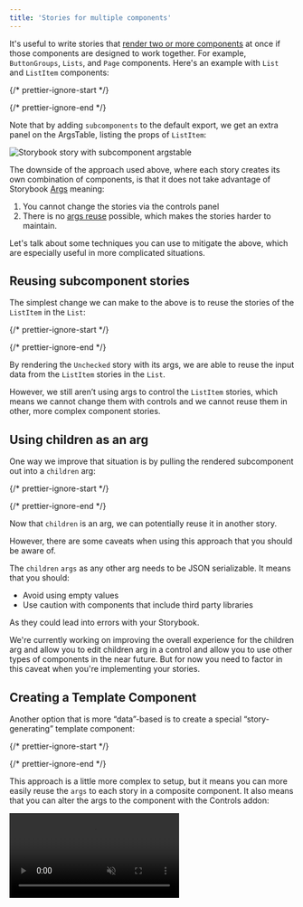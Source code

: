 ```yaml
---
title: 'Stories for multiple components'
---
```


It's useful to write stories that [render two or more components](../writing-stories/introduction.mdx#stories-for-two-or-more-components) at once if those components are designed to work together. For example, `ButtonGroups`, `Lists`, and `Page` components. Here's an example with `List` and `ListItem` components:

{/* prettier-ignore-start */}

<CodeSnippets path="list-story-with-subcomponents.md" />

{/* prettier-ignore-end */}

Note that by adding `subcomponents` to the default export, we get an extra panel on the ArgsTable, listing the props of `ListItem`:

![Storybook story with subcomponent argstable](../_assets/writing-stories/argstable-subcomponents.png)

The downside of the approach used above, where each story creates its own combination of components, is that it does not take advantage of Storybook [Args](../writing-stories/args.mdx) meaning:

1. You cannot change the stories via the controls panel
2. There is no [args reuse](../writing-stories/introduction.mdx#using-args) possible, which makes the stories harder to maintain.

Let's talk about some techniques you can use to mitigate the above, which are especially useful in more complicated situations.

## Reusing subcomponent stories

The simplest change we can make to the above is to reuse the stories of the `ListItem` in the `List`:

{/* prettier-ignore-start */}

<CodeSnippets path="list-story-unchecked.md" />

{/* prettier-ignore-end */}

By rendering the `Unchecked` story with its args, we are able to reuse the input data from the `ListItem` stories in the `List`.

However, we still aren’t using args to control the `ListItem` stories, which means we cannot change them with controls and we cannot reuse them in other, more complex component stories.

## Using children as an arg

One way we improve that situation is by pulling the rendered subcomponent out into a `children` arg:

{/* prettier-ignore-start */}

<CodeSnippets path="list-story-with-unchecked-children.md" />

{/* prettier-ignore-end */}

Now that `children` is an arg, we can potentially reuse it in another story.

However, there are some caveats when using this approach that you should be aware of.

The `children` `args` as any other arg needs to be JSON serializable. It means that you should:

* Avoid using empty values
* Use caution with components that include third party libraries

As they could lead into errors with your Storybook.

<div class="aside">
  We're currently working on improving the overall experience for the children arg and allow you to edit children arg in a control and allow you to use other types of components in the near future. But for now you need to factor in this caveat when you're implementing your stories.
</div>

## Creating a Template Component

Another option that is more “data”-based is to create a special “story-generating” template component:

{/* prettier-ignore-start */}

<CodeSnippets path="list-story-template.md" />

{/* prettier-ignore-end */}

This approach is a little more complex to setup, but it means you can more easily reuse the `args` to each story in a composite component. It also means that you can alter the args to the component with the Controls addon:

<video autoPlay muted playsInline loop>
  <source src="template-component-with-controls-optimized.mp4" type="video/mp4" />
</video>
